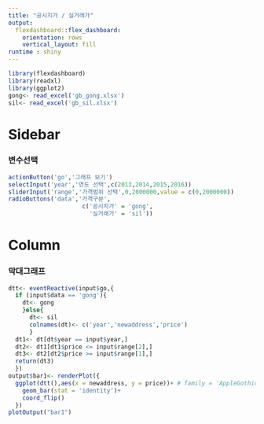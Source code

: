 ```yaml
---
title: "공시지가 / 실거래가"
output: 
  flexdashboard::flex_dashboard:
    orientation: rows
    vertical_layout: fill
runtime : shiny
---
```


```r
library(flexdashboard)
library(readxl)
library(ggplot2)
gong<- read_excel('gb_gong.xlsx')
sil<- read_excel('gb_sil.xlsx')
```

Sidebar {.sidebar}
=======================================================================
### 변수선택
```r
actionButton('go','그래프 보기')
selectInput('year','연도 선택',c(2013,2014,2015,2016))
sliderInput('range','가격범위 선택',0,2000000,value = c(0,2000000))
radioButtons('data','가격구분',
                     c('공시지가' = 'gong',
                       '실거래가' = 'sil'))
```

Column {data-width=350}
=======================================================================


### 막대그래프

```r
dtt<- eventReactive(input$go,{
  if (input$data == 'gong'){
    dt<- gong
    }else{
      dt<- sil
      colnames(dt)<- c('year','newaddress','price')
      }
  dt1<- dt[dt$year == input$year,]
  dt2<- dt1[dt1$price <= input$range[2],]
  dt3<- dt2[dt2$price >= input$range[1],]
  return(dt3)
  })
output$bar1<- renderPlot({
  ggplot(dtt(),aes(x = newaddress, y = price))+ # family = 'AppleGothic')+
    geom_bar(stat = 'identity')+
    coord_flip()
  })
plotOutput("bar1")
```

